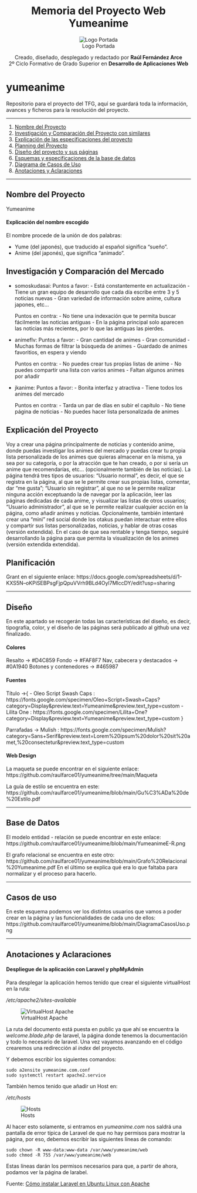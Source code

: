 <center>

# Memoria del Proyecto Web Yumeanime

![Logo Portada](img/yumeanimeLogo-removebg-preview.png)

Creado, diseñado, desplegado y redactado por **Raúl Fernández Arce** <br>
2º Ciclo Formativo de Grado Superior en **Desarrollo de Aplicaciones Web**

</center>

# yumeanime
Repositorio para el proyecto del TFG, aquí se guardará toda la información, avances y ficheros para la resolución del proyecto.

---

1. [Nombre del Proyecto](#nombre)
2. [Investigación y Comparación del Proyecto con similares](#compara)
3. [Explicación de las especificaciones del proyecto](#explica)
4. [Planning del Proyecto](#plan)
5. [Diseño del proyecto y sus páginas](#design)
6. [Esquemas y especificaciones de la base de datos](#baseDatos)
7. [Diagrama de Casos de Uso](#casosUso)
8. [Anotaciones y Aclaraciones](#memoria)

<a name="nombre"></a>

---

## Nombre del Proyecto

Yumeanime

#### Explicación del nombre escogido

El nombre procede de la unión de dos palabras:

- Yume (del japonés), que traducido al español significa "sueño".
- Anime (del japonés), que significa "animado".

<a name="compara"></a>

## Investigación y Comparación del Mercado

- somoskudasai:
    Puntos a favor:
        - Está constantemente en actualización
        - Tiene un gran equipo de desarrollo que cada día escribe entre 3 y 5 noticias nuevas
        - Gran variedad de información sobre anime, cultura japones, etc...

    Puntos en contra:
        - No tiene una indexación que te permita buscar fácilmente las noticias antiguas
        - En la página principal solo aparecen las noticias más recientes, por lo que las antiguas las pierdes.

- animeflv:
    Puntos a favor:
        - Gran cantidad de animes
        - Gran comunidad
        - Muchas formas de filtrar la búsqueda de animes
        - Guardado de animes favoritios, en espera y viendo
    
    Puntos en contra:
        - No puedes crear tus propias listas de anime
        - No puedes compartir una lista con varios animes
        - Faltan algunos animes por añadir

- jkanime:
    Puntos a favor:
        - Bonita interfaz y atractiva
        - Tiene todos los animes del mercado
    
    Puntos en contra:
        - Tarda un par de días en subir el capítulo
        - No tiene página de noticias
        - No puedes hacer lista personalizada de animes

<a name="explica"></a>

## Explicación del Proyecto

Voy a crear una página principalmente de noticias y contenido anime, donde puedas investigar los animes del mercado y puedas crear tu propia lista personalizada de los animes que quieras almacenar en la misma, ya sea por su categoría, o por la atracción que te han creado, o por si sería un anime que recomendarías, etc... (opcionalmente también de las noticias). La página tendrá tres tipos de usuarios: "Usuario normal", es decir, el que se registra en la página, al que se le permite crear sus propias listas, comentar, dar "me gusta"; "Usuario sin registrar", al que no se le permite realizar ninguna acción exceptuando la de navegar por la aplicación, leer las páginas dedicadas de cada anime, y visualizar las listas de otros usuarios; "Usuario administrador", al que se le permite realizar cualquier acción en la página, como añadir animes y noticias. Opcionalmente, también intentaré crear una "mini" red social donde los otakus puedan interactuar entre ellos y compartir sus listas personalizadas, noticias, y hablar de otras cosas (versión extendida). En el caso de que sea rentable y tenga tiempo, seguiré desarrollando la página para que permita la visualización de los animes (versión extendida extendida).
    
<a name="plan"></a>

## Planificación
Grant en el siguiente enlace: 
https://docs.google.com/spreadsheets/d/1-KXS5N--oKPiSEBPsgFjpQpuVVrh9BLd4Oyl7MlccDY/edit?usp=sharing

<a name="design"></a>

---

## Diseño
En este apartado se recogerán todas las características del diseño, es decir, tipografía, color, y el diseño de las páginas será publicado al github una vez finalizado.

#### Colores
Resalto -> #D4C859
Fondo -> #FAF8F7
Nav, cabecera y destacados -> #0A1940
Botones y contenedores -> #465987

#### Fuentes
Título ->{
    - Oleo Script Swash Caps : https://fonts.google.com/specimen/Oleo+Script+Swash+Caps?category=Display&preview.text=Yumeanime&preview.text_type=custom
    - Lilita One : https://fonts.google.com/specimen/Lilita+One?category=Display&preview.text=Yumeanime&preview.text_type=custom
}

Parrafadas -> Mulish : https://fonts.google.com/specimen/Mulish?category=Sans+Serif&preview.text=Lorem%20ipsum%20dolor%20sit%20amet,%20consectetur&preview.text_type=custom

#### Web Design
La maqueta se puede encontrar en el siguiente enlace: https://github.com/raulfarce01/yumeanime/tree/main/Maqueta

La guía de estilo se encuentra en este: https://github.com/raulfarce01/yumeanime/blob/main/Gu%C3%ADa%20de%20Estilo.pdf

<a name="baseDatos"></a>

---

## Base de Datos

El modelo entidad - relación se puede encontrar en este enlace: https://github.com/raulfarce01/yumeanime/blob/main/YumeanimeE-R.png

El grafo relacional se encuentra en este otro: https://github.com/raulfarce01/yumeanime/blob/main/Grafo%20Relacional%20Yumeanime.pdf
En el último se explica qué era lo que faltaba para normalizar y el proceso para hacerlo.

<a name="casosUso"></a>

---

## Casos de uso

En este esquema podemos ver los distintos usuarios que vamos a poder crear en la página y las funcionalidades de cada uno de ellos:
https://github.com/raulfarce01/yumeanime/blob/main/DiagramaCasosUso.png

<a name="memoria"></a>

---

## Anotaciones y Aclaraciones

#### Despliegue de la aplicación con Laravel y phpMyAdmin

Para desplegar la aplicación hemos tenido que crear el siguiente virtualHost en la ruta:

*/etc/apache2/sites-available*

![VirtualHost Apache](img/Memoria/virtualHost.png)

La ruta del documento está puesta en public ya que ahí se encuentra la *welcome.blade.php* de laravel, la página donde tenemos la documentación y todo lo necesario de laravel. Una vez vayamos avanzando en el código crearemos una redirección al *index* del proyecto.

Y debemos escribir los siguientes comandos:

```
sudo a2ensite yumeanime.com.conf  
sudo systemctl restart apache2.service
```

También hemos tenido que añadir un Host en:

*/etc/hosts*

![Hosts](img/Memoria/hosts.png)

Al hacer esto solamente, si entramos en *yumeanime.com* nos saldrá una pantalla de error típica de Laravel de que no hay permisos para mostrar la página, por eso, debemos escribir las siguientes líneas de comando:

```
sudo chown -R www-data:www-data /var/www/yumeanime/web  
sudo chmod -R 755 /var/www/yumeanime/web
```

Estas líneas darán los permisos necesarios para que, a partir de ahora, podamos ver la página de larabel.

Fuente: [Cómo instalar Laravel en Ubuntu Linux con Apache](https://liukin.es/como-instalar-laravel-en-ubuntu-linux-con-apache/)